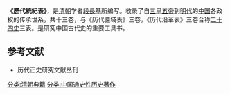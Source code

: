 '''《歷代統紀表》'''，是[[清朝|清朝]]学者[[段長基|段長基]]所编写。收录了自[[三皇五帝|三皇五帝]]到[[明代|明代]]的[[中国|中国]]各政权的传承世系，共十三卷，与《历代疆域表》三卷，《历代沿革表》三卷合称[[二十四史|二十四史]]三表。是研究中国古代史的重要工具书。
==参考文献==
*历代正史研究文献丛刊

[[分类:清朝典籍|分类:清朝典籍]]
[[分类:中国通史性历史著作|分类:中国通史性历史著作]]